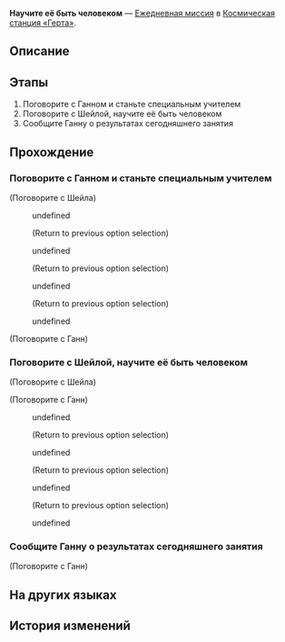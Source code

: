 {{Дополнить|Диалоги.}}
{{Миссия Инфобокс
|id              = 3000524
|Название        = 
|Изображение     = Миссия Освоения Научите её быть человеком.png
|Тип             = Ежедневная миссия
|События         = 
|Глава           = 
|Условия         = 
|Персонажи       = Ганн; Первопроходец; Шейла
|СтартЛокация    = [[Космическая станция «Герта»]] — [[Главная контрольная зона]]
|Локации         = Главная контрольная зона
|Предыдущая      = 
|Следующая       = 
|Награды         = Кредиты*5 000
}}
'''Научите её быть человеком''' — [[Ежедневная миссия]] в [[Космическая станция «Герта»]].

==Описание==
{{Описание|<!--официальное описание из Перекрёстка судеб-->}}

==Этапы==
# Поговорите с Ганном и станьте специальным учителем
# Поговорите с Шейлой, научите её быть человеком
# Сообщите Ганну о результатах сегодняшнего занятия

==Прохождение==
{{Дополнить}}


===Поговорите с Ганном и станьте специальным учителем===
{{Описание миссии|локация=Главная контрольная зона|Ганн, основатель Отдела галактической геополитики, ищет вас. Он хочет, чтобы вы учили особого ученика. Содержание лекции заставляет вас присвистнуть...}}
{{Диалог Начало}}

;(Поговорите с Шейла)
:{{Диалог|Разговор}} undefined
:<!--Unknown TalkSentence: 500010310-->
:<!--Unknown TalkSentence: 500010311-->
:<!--Unknown TalkSentence: 500010312-->
:;(Return to previous option selection)
:{{Диалог|Разговор}} undefined
:<!--Unknown TalkSentence: 500010314-->
:<!--Unknown TalkSentence: 500010315-->
:<!--Unknown TalkSentence: 500010316-->
:;(Return to previous option selection)
:{{Диалог|Разговор}} undefined
:<!--Unknown TalkSentence: 500010318-->
:<!--Unknown TalkSentence: 500010319-->
:<!--Unknown TalkSentence: 500010320-->
:;(Return to previous option selection)
:{{Диалог|Выход}} undefined
:<!--Unknown TalkSentence: 500010322-->

;(Поговорите с Ганн)
<!--Unknown TalkSentence: 300052402-->
<!--Unknown TalkSentence: 300052403-->
<!--Unknown TalkSentence: 300052404-->
<!--Unknown TalkSentence: 300052405-->
{{Диалог Конец}}

===Поговорите с Шейлой, научите её быть человеком===
{{Описание миссии|локация=Главная контрольная зона|Ваша ученица Шейла - андроид. Вы должны учить её не общеизвестным знаниям, а тому, как быть человеком.}}
{{Диалог Начало}}

;(Поговорите с Шейла)
<!--Unknown TalkSentence: 300052602-->
<!--Unknown TalkSentence: 300052603-->

;(Поговорите с Ганн)
:{{Диалог|Разговор}} undefined
:<!--Unknown TalkSentence: 500204304-->
:<!--Unknown TalkSentence: 500204305-->
:;(Return to previous option selection)
:{{Диалог|Разговор}} undefined
:<!--Unknown TalkSentence: 500204307-->
:<!--Unknown TalkSentence: 500204308-->
:;(Return to previous option selection)
:{{Диалог|Разговор}} undefined
:<!--Unknown TalkSentence: 500204310-->
:<!--Unknown TalkSentence: 500204311-->
:<!--Unknown TalkSentence: 500204312-->
:;(Return to previous option selection)
:{{Диалог|Выход}} undefined
:<!--Unknown TalkSentence: 500204315-->
{{Диалог Конец}}

===Сообщите Ганну о результатах сегодняшнего занятия===
{{Описание миссии|локация=Главная контрольная зона|Под вашим руководством Шейла добилась значительных успехов в том, как быть человеком. Но у вас есть сомнения, оценит ли Ганн такие успехи...}}
{{Диалог Начало}}

;(Поговорите с Ганн)
<!--Unknown TalkSentence: 300053002-->
<!--Unknown TalkSentence: 300053003-->
<!--Unknown TalkSentence: 300053004-->
{{Диалог Конец}}

==На других языках==
{{На других языках
|en   = Being Human 101
|zhs  = 教她做人
|zht  = 教她做人
|ja   = 身の処し方を教える
|ko   = 사람 됨됨이 교육
|es   = {{MC|ж=Profesora|м=Profesor}} de la vida
|fr   = Être humain pour les nuls
|ru   = Научите её быть человеком
|th   = ชี้แนะวิถีแห่งมนุษย์
|vi   = Dạy Cô Ấy Cách Làm Người
|de   = Kurs in Menschlichkeit
|id   = Ajari Dia Cara Bertindak
|pt   = Seres Humanos para Idiotas
}}

==История изменений==
{{История изменений|2.7}}
